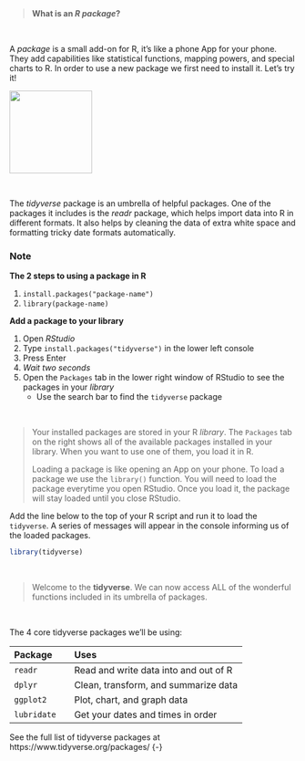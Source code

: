 
<br>

> __What is an _R package_?__

<br>

A _package_ is a small add-on for R, it's like a phone App for your phone. 
They add capabilities like statistical functions, mapping powers, and special charts to R. In order to use a new package we first need to install it. Let's try it!


![](../images/tidyverse_hex.png){align="left" width="145" style="margin-right:18px; margin-bottom: 12px;"}

<div style="margin-top: 32px;">

The _tidyverse_ package is an umbrella of helpful packages. One of the packages it includes is the _readr_ package, which helps import data into R in different formats. It also helps by cleaning the data of extra white space and formatting tricky date formats automatically. 

</div>

<div style="clear: both;"> </div>

<div class="note">
<h3> Note </h3>

__The 2 steps to using a package in R__

1. `install.packages("package-name")`
1. `library(package-name)`	

</div>


__Add a package to your library__  

1. Open _RStudio_ 
1. Type ` install.packages("tidyverse") ` in the lower left console
1. Press Enter
1. _Wait two seconds_
1. Open the `Packages` tab in the lower right window of RStudio to see the packages in your _library_
    - Use the search bar to find the `tidyverse` package

<br>

> Your installed packages are stored in your R _library_. The `Packages` tab on the right shows all of the available packages installed in your library. When you want to use one of them, you load it in R. 
>
> Loading a package is like opening an App on your phone. To load a package we use the `library()` function. You will need to load the package everytime you open RStudio. Once you load it, the package will stay loaded until you close RStudio.


Add the line below to the top of your R script and run it to load the `tidyverse`. A series of messages will appear in the console informing us of the loaded packages.

```r
library(tidyverse)
```

<br>

> Welcome to the **tidyverse**. We can now access ALL of the wonderful functions included in its umbrella of packages.


<br>

The 4 core tidyverse packages we'll be using:

|Package | | Uses |
|:-- |:-- |:-- |  
|`readr` | | Read and write data into and out of R |
|`dplyr` | | Clean, transform, and summarize data |
|`ggplot2` | | Plot, chart, and graph data |
|`lubridate`  | | Get your dates and times in order |

 
See the full list of tidyverse packages at https://www.tidyverse.org/packages/ {-}

